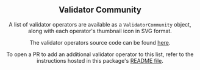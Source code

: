 
<Edit folder={props.folder} />

<Header
  title="Validator Operator Assets"
  subtitle="A list of Polkadot validator operators with metadata and thumbnails."
  npm={props.npm}
/>

## Validator Community

A list of validator operators are available as a `ValidatorCommunity` object, along with each operator's thumbnail icon in SVG format.

<ValidatorOperator />

The validator operators source code can be found <a href="https://github.com/paritytech/polkadot-cloud/blob/main/packages/assets/lib/validators/index.ts" target="_blank" rel="noreferrer">here</a>.

<Note>
To open a PR to add an additional validator operator to this list, refer to the instructions hosted in this package's <a href="https://github.com/paritytech/polkadot-cloud/tree/main/packages/assets#adding-validator-operators" target="_blank" rel="noreferrer">README file</a>.
</Note>